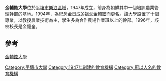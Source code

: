'''金輔鉉大學'''位於[[平壤市|平壤市]][[樂浪區域|樂浪區域]]，1947年成立，前身為朝鮮其中一個培訓農業管理幹部的基地。1994年，為紀念[[金日成|金日成]]的祖父[[金輔鉉|金輔鉉]]而更名。該大學設置了十個專業，以教授農業技術為主，學生多為合作農場作業班以上的幹部。1996年，該校校長是金鐘奎。

==參考==
[https://web.archive.org/web/20070315164949/http://www.kcckp.net/ch/periodic/korea/index.php?contents+1448+2006-08+54+4 金輔鉉大學]

{{DEFAULTSORT:Kim}}

[[Category:平壤市大學|Category:平壤市大學]]
[[Category:1947年創建的教育機構|Category:1947年創建的教育機構]]
[[Category:冠以人名的教育機構|Category:冠以人名的教育機構]]